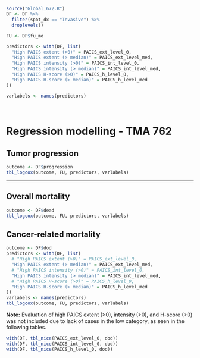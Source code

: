 ```r
source("Global_672.R")
DF <- DF %>% 
  filter(spot_dx == "Invasive") %>% 
  droplevels()

FU <- DF$fu_mo

predictors <- with(DF, list(
  "High PAICS extent (>0)" = PAICS_ext_level_0,
  "High PAICS extent (> median)" = PAICS_ext_level_med,
  "High PAICS intensity (>0)" = PAICS_int_level_0,
  "High PAICS intensity (> median)" = PAICS_int_level_med,
  "High PAICS H-score (>0)" = PAICS_h_level_0,
  "High PAICS H-score (> median)" = PAICS_h_level_med
))

varlabels <- names(predictors)

```

\   

# Regression modelling - TMA 762 {.tabset .tabset-pills .tabset-fade}
## Tumor progression
```r
outcome <- DF$progression
tbl_logcox(outcome, FU, predictors, varlabels)
```

***

## Overall mortality
```r
outcome <- DF$dead
tbl_logcox(outcome, FU, predictors, varlabels)
```

## Cancer-related mortality
```r
outcome <- DF$dod
predictors <- with(DF, list(
  # "High PAICS extent (>0)" = PAICS_ext_level_0,
  "High PAICS extent (> median)" = PAICS_ext_level_med,
  # "High PAICS intensity (>0)" = PAICS_int_level_0,
  "High PAICS intensity (> median)" = PAICS_int_level_med,
  # "High PAICS H-score (>0)" = PAICS_h_level_0,
  "High PAICS H-score (> median)" = PAICS_h_level_med
))
varlabels <- names(predictors)
tbl_logcox(outcome, FU, predictors, varlabels)
```

**Note:** Evaluation of high PAICS extent (>0), intensity (>0), and H-score (>0) was not included due to lack of cases in the low category, as seen in the following tables.

```r
with(DF, tbl_nice(PAICS_ext_level_0, dod))
with(DF, tbl_nice(PAICS_int_level_0, dod))
with(DF, tbl_nice(PAICS_h_level_0, dod))
```
